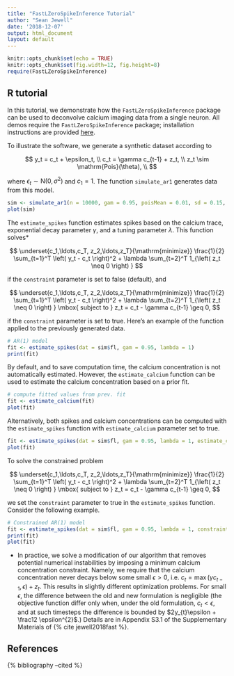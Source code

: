 ```yaml
---
title: "FastLZeroSpikeInference Tutorial"
author: "Sean Jewell"
date: '2018-12-07'
output: html_document
layout: default
---
```


```r
knitr::opts_chunk$set(echo = TRUE)
knitr::opts_chunk$set(fig.width=12, fig.height=8) 
require(FastLZeroSpikeInference)
```

R tutorial
----

In this tutorial, we demonstrate how the ```FastLZeroSpikeInference``` package can be used to deconvolve calcium imaging data from a single neuron. All demos require the ```FastLZeroSpikeInference``` package; installation instructions are provided [here](software.html). 

To illustrate the software, we generate a synthetic dataset according to 

$$
y_t = c_t + \epsilon_t, \\
c_t = \gamma c_{t-1} + z_t, \\
z_t \sim \mathrm{Pois}(\theta), \\
$$

where $\epsilon_t \sim \mathrm{N}(0, \sigma^2)$ and  $c_1 = 1$. The function ```simulate_ar1``` generates data from this model. 

```r
sim <- simulate_ar1(n = 10000, gam = 0.95, poisMean = 0.01, sd = 0.15, seed = 1)
plot(sim)
```


The ```estimate_spikes``` function estimates spikes based on the calcium trace, exponential decay parameter $\gamma$, and a tuning parameter $\lambda$. This function solves* 

$$
\underset{c_1,\ldots,c_T, z_2,\ldots,z_T}{\mathrm{minimize}}  
\frac{1}{2} \sum_{t=1}^T \left( y_t -  c_t \right)^2 + \lambda \sum_{t=2}^T 1_{\left( z_t \neq 0 \right) } 
$$

if the ```constraint``` parameter is set to false (default), and 

$$
\underset{c_1,\ldots,c_T, z_2,\ldots,z_T}{\mathrm{minimize}}  
\frac{1}{2} \sum_{t=1}^T \left( y_t -  c_t \right)^2 + \lambda \sum_{t=2}^T 1_{\left( z_t \neq 0 \right) }
\mbox{ subject to } z_t = c_t - \gamma c_{t-1} \geq 0,
$$

if the ```constraint``` parameter is set to true. Here's an example of the function applied to the previously generated data. 


```r
# AR(1) model
fit <- estimate_spikes(dat = sim$fl, gam = 0.95, lambda = 1)
print(fit)
```

By default, and to save computation time, the calcium concentration is not automatically estimated. However, the ```estimate_calcium``` function can be used to estimate the calcium concentration based on a prior fit. 

```r
# compute fitted values from prev. fit
fit <- estimate_calcium(fit)
plot(fit)
```

Alternatively, both spikes and calcium concentrations can be computed with the ```estimate_spikes``` function with ```estimate_calcium``` parameter set to true. 

```r
fit <- estimate_spikes(dat = sim$fl, gam = 0.95, lambda = 1, estimate_calcium = T)
plot(fit)
```

To solve the constrained problem 

$$
\underset{c_1,\ldots,c_T, z_2,\ldots,z_T}{\mathrm{minimize}}  
\frac{1}{2} \sum_{t=1}^T \left( y_t -  c_t \right)^2 + \lambda \sum_{t=2}^T 1_{\left( z_t \neq 0 \right) }
\mbox{ subject to } z_t = c_t - \gamma c_{t-1} \geq 0,
$$

we set the ```constraint``` parameter to true in the ```estimate_spikes``` function. Consider the following example.

```r
# Constrained AR(1) model
fit <- estimate_spikes(dat = sim$fl, gam = 0.95, lambda = 1, constraint = T, estimate_calcium = T)
print(fit)
plot(fit)
```


* In practice, we solve a modification of our algorithm that removes potential numerical instabilities by imposing a minimum calcium concentration constraint. Namely, we require that the calcium concentration never decays below some small $\epsilon>0$, i.e. $c_{t} = \max(\gamma c_{t-1}, \epsilon) + z_{t}$. This results in slightly different optimization problems. For small $\epsilon$, the difference between the old and new formulation is negligible (the objective function differ only when, under the old formulation, $c_{t} < \epsilon$, and at such timesteps the difference is bounded by $2y_{t}\epsilon + \frac12 \epsilon^{2}$.) Details are in Appendix S3.1 of the Supplementary Materials of {% cite jewell2018fast %}. 


References 
----

{% bibliography --cited %}


